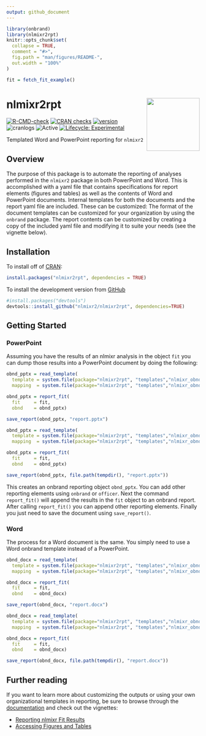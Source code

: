 ```yaml
---
output: github_document
---
```


<!-- README.md is generated from README.Rmd. Please edit that file -->

```r
library(onbrand)
library(nlmixr2rpt)
knitr::opts_chunk$set(
  collapse = TRUE,
  comment = "#>",
  fig.path = "man/figures/README-",
  out.width = "100%"
)

fit = fetch_fit_example()
```

# nlmixr2rpt <img src="man/figures/nlmixr2rpt_hex.png" align="right" width="138.5" />

<!-- badges: start -->
[![R-CMD-check](https://github.com/nlmixr2/nlmixr2rpt/workflows/R-CMD-check/badge.svg)](https://github.com/nlmixr2/nlmixr2rpt/actions)
[![CRAN checks](https://badges.cranchecks.info/worst/nlmixr2rpt.svg)](https://cran.r-project.org/web/checks/check_results_nlmixr2rpt.html)
[![version](https://www.r-pkg.org/badges/version/nlmixr2rpt)](https://CRAN.R-project.org/package=nlmixr2rpt)
![cranlogs](https://cranlogs.r-pkg.org/badges/nlmixr2rpt) 
![Active](https://www.repostatus.org/badges/latest/active.svg)
[![Lifecycle: Experimental](https://img.shields.io/badge/lifecycle-experimental-orange.svg)](https://lifecycle.r-lib.org/articles/stages.html)
<!---
-->
<!-- badges: end -->

Templated Word and PowerPoint reporting for `nlmixr2`

## Overview

The purpose of this package is to automate the reporting of analyses performed in the `nlmixr2` package in both PowerPoint and Word. This is accomplished with a yaml file that contains specifications for report elements (figures and tables) as well as the contents of Word and PowerPoint documents. Internal templates for both the documents and the report yaml file are included. These can be customized: The format of the document templates can be customized for your organization by using the `onbrand` package. The report contents can be customized by creating a copy of the included yaml file and modifying it to suite your needs (see the vignette below). 

## Installation

To install off of [CRAN](https://cran.r-project.org/package=nlmixr2rpt):

```r
install.packages("nlmixr2rpt", dependencies = TRUE)
```

To install the development version from [GitHub](https://github.com/nlmixr2/nlmixr2rpt/)

```r
#install.packages("devtools") 
devtools::install_github("nlmixr2/nlmixr2rpt", dependencies=TRUE)
```

## Getting Started  

### PowerPoint

Assuming you have the results of an nlmixr analysis in the object `fit` you can dump those results into a PowerPoint document by doing the following: 


```r
obnd_pptx = read_template(
  template = system.file(package="nlmixr2rpt", "templates","nlmixr_obnd_template.pptx"),
  mapping  = system.file(package="nlmixr2rpt", "templates","nlmixr_obnd_template.yaml"))

obnd_pptx = report_fit(
  fit     = fit, 
  obnd    = obnd_pptx)

save_report(obnd_pptx, "report.pptx")
```

```r
obnd_pptx = read_template(
  template = system.file(package="nlmixr2rpt", "templates","nlmixr_obnd_template.pptx"),
  mapping  = system.file(package="nlmixr2rpt", "templates","nlmixr_obnd_template.yaml"))

obnd_pptx = report_fit(
  fit     = fit, 
  obnd    = obnd_pptx)

save_report(obnd_pptx, file.path(tempdir(), "report.pptx"))
```


This creates an onbrand reporting object `obnd_pptx`. You can add other reporting elements using `onbrand` or `officer`. Next the command `report_fit()` will append the results in the `fit` object to an onbrand report. After calling `report_fit()` you can append other reporting elements. Finally you just need to save the document using `save_report()`. 


### Word

The process for a Word document is the same. You simply need to use a Word onbrand template instead of a PowerPoint.

```r
obnd_docx = read_template(
  template = system.file(package="nlmixr2rpt", "templates","nlmixr_obnd_template.docx"),
  mapping  = system.file(package="nlmixr2rpt", "templates","nlmixr_obnd_template.yaml"))

obnd_docx = report_fit(
  fit     = fit, 
  obnd    = obnd_docx)

save_report(obnd_docx, "report.docx")
```

```r
obnd_docx = read_template(
  template = system.file(package="nlmixr2rpt", "templates","nlmixr_obnd_template.docx"),
  mapping  = system.file(package="nlmixr2rpt", "templates","nlmixr_obnd_template.yaml"))

obnd_docx = report_fit(
  fit     = fit, 
  obnd    = obnd_docx)

save_report(obnd_docx, file.path(tempdir(), "report.docx"))
```


## Further reading

If you want to learn more about customizing the outputs or using your own organizational templates in reporting, be sure to browse through the [documentation](https://nlmixr2.github.io/nlmixr2rpt/) and check out the vignettes:

* [Reporting nlmixr Fit Results](https://nlmixr2.github.io/nlmixr2rpt/articles/Reporting_nlmixr_Fit_Results.html)
* [Accessing Figures and Tables](https://nlmixr2.github.io/nlmixr2rpt/articles/Accessing_Figures_and_Tables.html)
